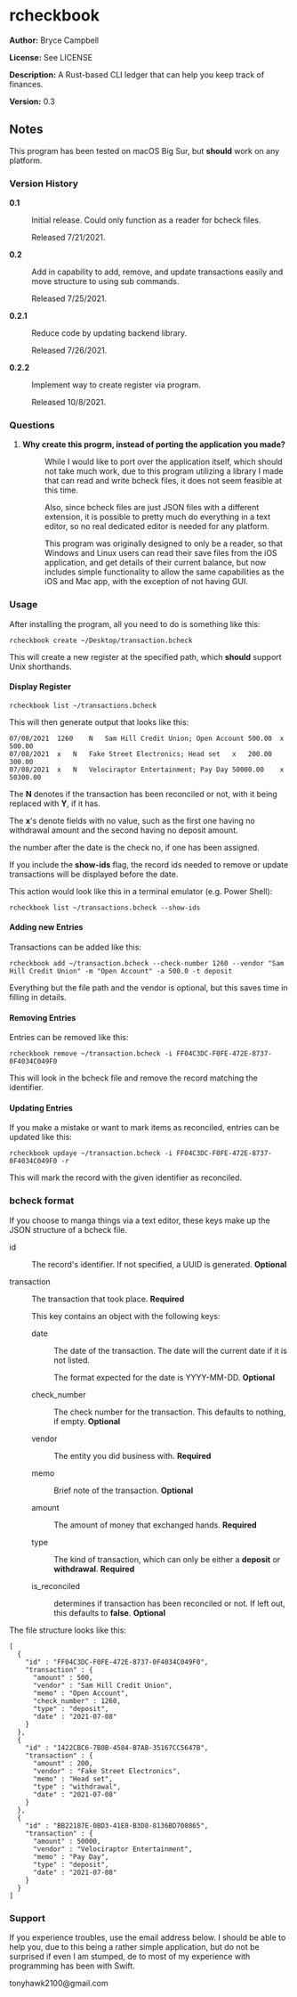 =rcheckbook=

'''Author:''' Bryce Campbell

'''License:''' See LICENSE

'''Description:''' A Rust-based CLI ledger that can help you keep track 
of finances.

'''Version:''' 0.3

==Notes==

This program has been tested on macOS Big Sur, but <strong>should</strong> work on any platform.

===Version History===

<dl>
<dt style="font-weight:bold">0.1</dt>
<dd>
<p>Initial release. Could only function as a reader for bcheck files.</p>
<p>Released 7/21/2021.</p>
</dd>
<dt style="font-weight:bold">0.2</dt>
<dd>
<p>Add in capability to add, remove, and update transactions easily and move structure to using sub commands.</p>
<p>Released 7/25/2021.</p>
</dd>
<dt style="font-weight:bold">0.2.1</dt>
<dd>
<p>Reduce code by updating backend library.</p>
<p>Released 7/26/2021.</p>
</dd>
<dt style="font-weight:bold">0.2.2</dt>
<dd>
<p>Implement way to create register via program.</p>
<p>Released 10/8/2021.</p>
</dd>
</dl>

===Questions===

<ol>
<li>
<dl>
<dt style="font-weight:bold">Why create this progrm, instead of porting the application you made?</dt>
<dd>
<p>While I would like to port over the application itself, which should not take much work, due to this program utilizing a library I made that can read and write bcheck files, it does not seem feasible at this time.</p>
<p>Also, since bcheck files are just JSON files with a different extension, it is possible to pretty much do everything in a text editor, so no real dedicated editor is needed for any platform.</p>
<p>This program was originally designed to only be a reader, so that Windows and Linux users can read their save files from the iOS application, and get details of their current balance, but now includes simple functionality to allow the same capabilities as the iOS and Mac app, with the exception of not having GUI.</p>
</dd>
</dl>
</li>
</ol>

===Usage===

After installing the program, all you need to do is something like this:

<pre>rcheckbook create ~/Desktop/transaction.bcheck</pre>

This will create a new register at the specified path, which <strong>should</strong> support Unix shorthands.

====Display Register====

<pre>
rcheckbook list ~/transactions.bcheck
</pre>

This will then generate output that looks like this:

<pre>
07/08/2021	1260	N	Sam Hill Credit Union; Open Account	500.00	x	500.00
07/08/2021	x	N	Fake Street Electronics; Head set	x	200.00	300.00
07/08/2021	x	N	Velociraptor Entertainment; Pay Day	50000.00	x	50300.00
</pre>

The <strong>N</strong> denotes if the transaction has been reconciled or not, with it being replaced with <strong>Y</strong>, if it has.

The <strong>x</strong>'s denote fields with no value, such as the first one having no withdrawal amount and the second having no deposit amount.

the number after the date is the check no, if one has been assigned.

If you include the <strong>show-ids</strong> flag, the record ids needed to remove or update transactions will be displayed before the date.

This action would look like this in a terminal emulator (e.g. Power Shell):

<pre>
rcheckbook list ~/transactions.bcheck --show-ids
</pre>

====Adding new Entries====

Transactions can be added like this:

<pre>
rcheckbook add ~/transaction.bcheck --check-number 1260 --vendor "Sam Hill Credit Union" -m "Open Account" -a 500.0 -t deposit
</pre>

Everything but the file path and the vendor is optional, but this saves time in filling in details.

====Removing Entries====

Entries can be removed like this:

<pre>
rcheckbook remove ~/transaction.bcheck -i FF04C3DC-F0FE-472E-8737-0F4034C049F0
</pre>

This will look in the bcheck file and remove the record matching the identifier.

====Updating Entries====

If you make a mistake or want to mark items as reconciled, entries can be updated like this:

<pre>
rcheckbook updaye ~/transaction.bcheck -i FF04C3DC-F0FE-472E-8737-0F4034C049F0 -r
</pre>

This will mark the record with the given identifier as reconciled.

===bcheck format===

If you choose to manga things via a text editor, these keys make up the JSON structure of a bcheck file.

<dl>
<dt style="font-style:bold">id</dt>
<dd>
<p>The record's identifier. If not specified, a UUID is generated. <strong>Optional</strong></p>
</dd>
<dt style="font-style:bold">transaction</dt>
<dd>
<p>The transaction that took place. <strong>Required</strong></p>
<p>This key contains an object with the following keys:</p>
<dl>
<dt style="font-style:bold">date</dt>
<dd>
<p>The date of the transaction. The date will the current date if it is not listed.</p>
<p>The format expected for the date is YYYY-MM-DD. <strong>Optional</strong></p>
</dd>
<dt style="font-style:bold">check_number</dt>
<dd>
<p>The check number for the transaction. This defaults to nothing, if empty. <strong>Optional</strong></p>
</dd>
<dt style="font-style:bold">vendor</dt>
<dd>
<p>The entity you did business with. <strong>Required</strong></p>
</dd>
<dt style="font-style:bold">memo</dt>
<dd>
<p>Brief note of the transaction. <strong>Optional</strong></p>
</dd>
<dt style="font-style:bold">amount</dt>
<dd>
<p>The amount of money that exchanged hands. <strong>Required</strong></p>
</dd>
<dt style="font-style:bold">type</dt>
<dd>
<p>The kind of transaction, which can only be either a <strong>deposit</strong> or <strong>withdrawal</strong>. <strong>Required</strong></p>
</dd>
<dt style="font-style:bold">is_reconciled</dt>
<dd>
<p>determines if transaction has been reconciled or not. If left out, this defaults to <strong>false</strong>. <strong>Optional</strong></p>
</dd>
</dl>
</dd>
</dl>

The file structure looks like this:

<pre>
[
  {
    "id" : "FF04C3DC-F0FE-472E-8737-0F4034C049F0",
    "transaction" : {
      "amount" : 500,
      "vendor" : "Sam Hill Credit Union",
      "memo" : "Open Account",
      "check_number" : 1260,
      "type" : "deposit",
      "date" : "2021-07-08"
    }
  },
  {
    "id" : "1422CBC6-7B0B-4584-B7AB-35167CC5647B",
    "transaction" : {
      "amount" : 200,
      "vendor" : "Fake Street Electronics",
      "memo" : "Head set",
      "type" : "withdrawal",
      "date" : "2021-07-08"
    }
  },
  {
    "id" : "BB22187E-0BD3-41E8-B3D8-8136BD700865",
    "transaction" : {
      "amount" : 50000,
      "vendor" : "Velociraptor Entertainment",
      "memo" : "Pay Day",
      "type" : "deposit",
      "date" : "2021-07-08"
    }
  }
]
</pre>

===Support===

If you experience troubles, use the email address below. I should be able to help you, due to this being a rather simple application, but do not be surprised if even I am stumped, de to most of my experience with programming has been with Swift.

tonyhawk2100@gmail.com